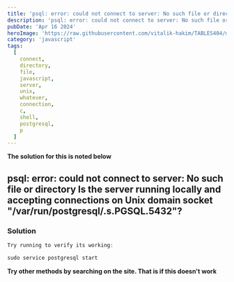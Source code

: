 ```yaml
---
title: 'psql: error: could not connect to server: No such file or directory Is the server running locally and accepting connections on Unix domain socket "/var/run/postgresql/.s.PGSQL.5432"?'
description: 'psql: error: could not connect to server: No such file or directory Is the server running locally and accepting connections on Unix domain socket "/var/run/postgresql/.s.PGSQL.5432"?'
pubDate: 'Apr 16 2024'
heroImage: 'https://raw.githubusercontent.com/vitalik-hakim/TABLES404/main/error_b/JavaScript.png'
category: 'javascript'
tags:
  [
    connect,
    directory,
    file,
    javascript,
    server,
    unix,
    whatever,
    connection,
    c,
    shell,
    postgresql,
    p
  ]
---
```


**The solution for this is noted below**

## psql: error: could not connect to server: No such file or directory Is the server running locally and accepting connections on Unix domain socket "/var/run/postgresql/.s.PGSQL.5432"?

### Solution

```javascript
Try running to verify its working:

sudo service postgresql start
```

**Try other methods by searching on the site. That is if this doesn't work**
